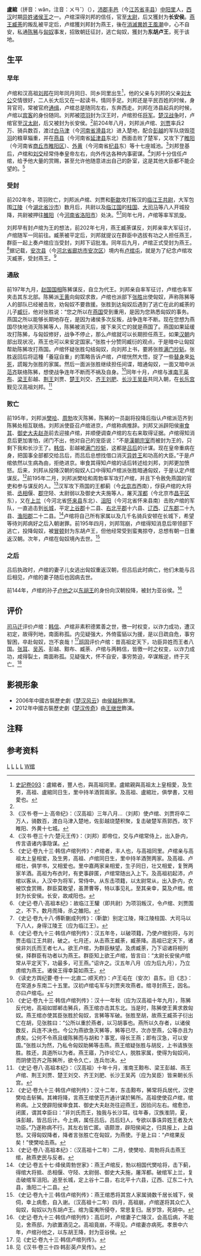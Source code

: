 {{東亞男性歷史人物
|名稱 =卢绾
|身份 =燕王
|國家 =西汉→匈奴
|主君 =汉高祖→冒顿
|前任 = 臧荼
|繼任 = 刘建
|姓 =卢
|名 =绾
|官職 =将军→太尉→燕王
|封爵 =长安侯→燕王→东胡卢王
|封地 =燕国
|出生日期 =前256年或前247<ref name="birth"/>
|出生地點 =沛郡丰邑中阳里
|逝世日期 =前194年
|逝世地點 =匈奴
|其他親屬 =孙：卢他之
}}

'''盧綰'''（拼音：wǎn，注音：ㄨㄢˇ）（{{bd|前256年或前247年<ref name="birth">[[史記|史記]][[s:史記/卷093|卷093]]：“盧綰者，豐人也，與高祖同里。盧綰親與高祖太上皇相愛，及生男，高祖、盧綰同日生，里中持羊酒賀兩家。及高祖、盧綰壯，俱學書，又相愛也。”[[史記|史記]][[s:史記/卷8|卷8]]：“四月[[甲辰|甲辰]]，高祖崩长乐宫。”集解皇甫谧曰：‘高祖以秦昭王五十一年生，至汉十二年，年六十二。’依西晋人[[皇甫谧|皇甫谧]]之考证说，汉太祖刘邦当生于秦始皇即位前10年，即系秦昭王五十一年乙巳岁（公元前256年）。但是根据汉书高帝纪第一下：“夏四月甲辰，帝崩于长乐宫。”臣瓒曰：“帝年四十二即位，即位十二年，寿五十三。”按[[汉书|汉书]]颜师古注引西晋秘书校书郎中傅瓒所著《集解音义》考证说，汉太祖刘邦当生于楚考烈王十七年（公元前247年）。</ref>||前194年||CatIdx=L盧}}），[[沛郡|沛郡]][[丰邑|丰邑]]（今[[江苏省|江苏省]][[丰县|丰县]]）[[中阳里|中阳里]]人，[[西汉|西汉]]时期[[异姓王|异姓诸侯王]]之一。卢绾深得刘邦的信任，官至[[太尉|太尉]]，后又獲封为'''长安侯'''。[[燕王|燕王]][[臧荼|臧荼]]的叛乱被平定后，卢绾獲刘邦封为燕王，後在[[消滅異姓王風潮|消滅異姓王風潮]]中，心不自安，私通[[陈豨|陈豨]]与[[匈奴|匈奴]]事发，招致朝廷征討，逃亡匈奴，獲封为'''东胡卢王'''，死于该地。

== 生平 ==
=== 早年 ===
卢绾和汉高祖[[刘邦|刘邦]]在同年同月同日、同乡同里出生<ref>[[史記|史記]][[s:史記/卷093|卷093]]：盧綰者，豐人也，與高祖同里。盧綰親與高祖太上皇相愛，及生男，高祖、盧綰同日生，里中持羊酒賀兩家。及高祖、盧綰壯，俱學書，又相愛也。</ref>，他的父亲与刘邦的父亲[[刘太公|刘太公]]交情很好，二人长大后又在一起读书，情同手足。刘邦还是平民百姓的时候，身背官司，常被官府[[通缉|通缉]]，卢绾总是随同左右，东奔西走。刘邦在沛县起兵的时候，卢绾以[[宾客|宾客]]的身份随同。刘邦被[[项羽|项羽]]封为汉王时，卢绾担任[[将军|将军]]。[[楚汉战争|楚汉战争]]时，卢绾官至[[汉|汉]][[太尉|太尉]]，后又被封为长安侯。<ref name="史记"/>前204年八月，刘邦派卢绾、[[刘贾|刘贾]]率兵2万、骑兵数百，渡过[[白马津|白马津]]（今[[河南省|河南省]][[滑县|滑县]]北）进入楚地，配合[[彭越|彭越]]的军队烧毁[[项羽|项羽]]的粮草辎重，并在[[燕县|燕县]]（今河南省[[延津县|延津县]]东北）西面击败了楚军，又攻下了[[睢阳|睢阳]]（今河南省[[商丘市|商丘市]][[睢阳区|睢阳区]]）、[[外黄|外黄]]（今河南省[[杞县|杞县]]东）等十七座城池。<ref>《汉书·卷一上·高帝纪》：（汉高祖）三年八月…（刘邦）使卢绾、刘贾将卒二万人，骑数百，渡白马津入楚地，佐彭越烧楚积聚，复击破楚军燕郭西，攻下睢阳、外黄十七城。</ref>刘邦登基后，卢绾和[[刘交|刘交]]经常侍奉皇帝左右，向外传达各种内事密谋。<ref>《汉书·卷三十六·楚元王传》：（刘邦）即帝位，交与卢绾常侍上，出入卧内，传言语诸内事隐谋。</ref>刘邦十分信任卢绾，给予他大量的赏赐，甚至允许他随意进出自己的卧室，这是其他大臣都不能企望的。<ref name="史记">《史记·卷九十三·韩信卢绾列传》：卢绾者，丰人也，与高祖同里。卢绾亲与高祖太上皇相爱，及生男，高祖、卢绾同日生，里中持羊酒贺两家。及高祖、卢绾壮，俱学书，又相爱也。里中嘉两家亲相爱，生子同日，壮又相爱，复贺两家羊酒。高祖为布衣时，有吏事辟匿，卢绾常随出入上下。及高祖初起沛，卢绾以客从，入汉中为将军，常侍中。从东击项籍，以太尉常从，出入卧内，衣被饮食赏赐，群臣莫敢望，虽萧曹等，特以事见礼，至其亲幸，莫及卢绾。绾封为长安侯。长安，故咸阳也。</ref>

=== 受封 ===
前202年冬，项羽败亡，刘邦派卢绾、刘贾和[[靳歙|靳歙]]攻打叛汉的[[临江王|临江王]][[共尉|共尉]]，大军包围[[江陵|江陵]]（今[[湖北省|湖北省]][[沙市|沙市]]）数月后，共尉以及[[临江国|临江国]]的[[柱国|柱国]]、[[大司马|大司马]]等八人开城投降，共尉被押往[[雒阳|雒阳]]（今[[河南省|河南省]][[洛阳市|洛阳市]]）处决。<ref>《史记·卷八·高祖本纪》：故临江王驩（即共尉）为项羽叛汉，令卢绾、刘贾围之，不下。数月而降，杀之雒阳。</ref><ref>《史记·卷九十八·傅靳蒯成列传》：（靳歙）别定江陵，降江陵柱国、大司马以下八人，身得江陵王（应为临江王）。</ref>同年七月，卢绾等率军凯旋。

刘邦早有封卢绾为王的想法，前202年七月{{NoteTag|臧荼谋反的时间，《史记·卷九十三·韩信卢绾列传》及《汉书·卷一下·高帝纪》均记载为汉高祖五年七月。《史记·卷八·高祖本纪》记载为十月有误。}}，燕王臧荼谋反，刘邦亲率大军征讨，卢绾随军一同前往。臧荼被平定后，刘邦就提议在群臣中选拔有功之人担任燕王，群臣一起上奏卢绾应当受封，刘邦下诏批准。同年后九月{{NoteTag|卢绾受封燕王的时间，《史记·卷十六·秦汉之际月表》、《史记·卷十七·汉兴以来诸侯王年表》、《史记·卷二十二·汉兴以来将相名臣年表》均记载为汉高祖五年后九月，《史记·卷八·高祖本纪》记载为十月、《史记·卷九十三·韩信卢绾列传》记载为八月均有误。}}，卢绾正式受封为燕王。<ref>《史记·卷九十三·韩信卢绾列传》：汉五年冬，以破项籍，乃使卢绾别将，与刘贾击临江王共尉，破之。七月还，从击燕王臧荼，臧荼降。高祖已定天下，诸侯非刘氏而王者七人。欲王卢绾，为群臣觖望。及虏臧荼，乃下诏诸将相列侯，择群臣有功者以为燕王。群臣知上欲王卢绾，皆言曰：“太尉长安侯卢绾常从平定天下，功最多，可王燕。”诏许之。汉五年八月（应为后九月），乃立虏绾为燕王。诸侯王得幸莫如燕王。</ref>据记载，[[安次县|安次县]]（今[[河北省|河北省]][[廊坊市|廊坊市]][[安次区|安次区]]）境内有[[卢绾屯|卢绾屯]]，就是为了纪念卢绾攻灭臧荼，受封燕王。<ref>《读史方舆纪要·卷十一·北直二·顺天府》：卢王屯在（安次）县东。旧《志》：在常道乡东南二十五里。汉初卢绾屯军与刘贾夹攻燕者。绾寻封燕王，因名。亦曰卢绾屯。</ref>

=== 通敌 ===
前197年九月{{NoteTag|陈豨谋反的时间，《史记·卷九十三·韩信卢绾列传》和《汉书·卷一下·高帝纪》均记载为汉高祖十年九月。《史记·卷八·高祖本纪》和《史记·卷十八·高祖功臣侯者年表》记载为汉高祖十年八月、《史记·卷九十三·韩信卢绾列传》记载为汉高祖十一年秋均有误。}}，[[赵国|赵国]][[国相|国相]]陈豨谋反，自立为代王。刘邦亲自率军征讨，卢绾也率军夹击其东北部。陈豨派[[王黄|王黄]]向匈奴求救，卢绾也派部下[[张胜|张胜]]出使匈奴，声称陈豨等人的部队已经被击败，劝匈奴不要救援。张胜到达匈奴后遇到了逃亡在此的臧荼的儿子[[臧衍|臧衍]]，他对张胜说：“您之所以在[[燕国|燕国]]受到重用，是因为您熟悉匈奴的事务。燕国之所以能够长期地存在，是因为诸侯多次反叛，战争连年不断。现在您想为燕国尽快地消灭陈豨等人，陈豨被消灭后，接下来灭亡的就是燕国了。燕国如果延缓攻打陈豨，与匈奴修好，战争不停止，那么卢绾就可以长期担任燕王。如果[[汉朝|汉朝]]内部出现状况，燕王也可以来安定国家。”张胜十分赞同臧衍的观点，于是暗中让匈奴帮助陈豨攻打燕国。卢绾怀疑张胜勾结匈奴，向刘邦上书，要將张胜[[满门抄斩|满门抄斩]]。张胜返回后将這種「養寇自重」的策略告诉卢绾，卢绾恍然大悟，捉了一些[[替身|替身]]來[[处死|处死]]，謊報为张胜的家属。然后一面派张胜继续担任间谍，暗通匈奴，一面又暗中派[[范齐|范齐]]联络陈豨，想使战争连年不断而不祸及自身。<ref>《史记·卷九十三·韩信卢绾列传》：汉十一年秋（应为汉高祖十年九月），陈豨反代地，高祖如邯郸击豨兵，燕王绾亦击其东北。当是时，陈豨使王黄求救匈奴。燕王绾亦使其臣张胜於匈奴，言豨等军破。张胜至胡，故燕王臧茶子衍出亡在胡，见张胜曰：“公所以重於燕者，以习胡事也。燕所以久存者，以诸侯数反，兵连不决也。今公为燕欲急灭豨等，豨等已尽，次亦至燕，公等亦且为虏矣。公何不令燕且缓陈豨而与胡和？事宽，得长王燕；即有汉急，可以安国。”张胜以为然，乃私令匈奴助豨等击燕。燕王绾疑张胜与胡反，上书请族张胜。胜还，具道所以为者。燕王寤，乃诈论它人，脱胜家属，使得为匈奴间，而阴使范齐之陈豨所，欲令久亡，连兵勿决。</ref>同年十月，卢绾与[[淮南王|淮南王]][[英布|英布]]、[[梁王|梁王]]彭越、[[荆王|荆王]]刘贾、[[楚王|楚王]]刘交、[[齐王|齐王]][[刘肥|刘肥]]、[[长沙王|长沙王]][[吳臣_(西漢)|吴臣]]共同入朝，在[[长乐宫|长乐宫]]觐见汉高祖刘邦。<ref>《史记·卷八·高祖本纪》：（汉高祖）十年十月，淮南王黥布、梁王彭越、燕王卢绾、荆王刘贾、楚王刘交、齐王刘肥、长沙王吴芮（应为吴臣）皆来朝长乐宫。</ref>

=== 败亡 ===
前195年，刘邦派[[樊哙|樊哙]]、[[周勃|周勃]]攻灭陈豨，陈豨的一员副将投降后指认卢绾派范齐到陈豨处相互联络。刘邦派使臣召卢绾进京，卢绾称病推辞。刘邦又派辟阳侯[[审食其|审食其]]、[[御史大夫|御史大夫]][[赵尧|赵尧]]前去迎接卢绾，并顺便调查卢绾的左右来取得证据。卢绾得知消息后更加害怕，闭门不出，他对自己的宠臣说：“不是[[漢朝|漢朝]][[宗室|宗室]]而被封为王的，只剩下我和长沙王了。[[韩信|韩信]]、彭越被[[满门抄斩|满门抄斩]]，这都是[[吕后|吕后]]的计谋。现在皇帝重病在身，把国事全部都交给吕后，而吕后总想找借口消灭[[异姓王|异姓王]]和功高的大臣。”于是卢绾依然以生病為由，拒绝进京。审食其得知卢绾的话后转述给刘邦，刘邦更加愤怒。后来，刘邦从投降汉朝的匈奴人口中得知卢绾派张胜暗通匈奴，于是认定卢绾谋反。<ref>《史记·卷九十三·韩信卢绾列传》：汉十二年，东击黥布，豨常将兵居代，汉使樊哙击斩豨。其裨将降，言燕王绾使范齐通计谋於豨所。高祖使使召卢绾，绾称病。上又使辟阳侯审食其、御史大夫赵尧往迎燕王，因验问左右。绾愈恐，闭匿，谓其幸臣曰：“非刘氏而王，独我与长沙耳。往年春，汉族淮阴，夏，诛彭越，皆吕后计。今上病，属任吕后。吕后妇人，专欲以事诛异姓王者及大功臣。”乃遂称病不行。其左右皆亡匿。语颇泄，辟阳侯闻之，归具报上，上益怒。又得匈奴降者，降者言张胜亡在匈奴，为燕使。于是上曰：“卢绾果反矣！”使樊哙击燕。</ref>前195年二月，刘邦派樊哙和周勃率军攻打卢绾，并且下令赦免燕国的官吏和参与谋反的人。<ref>《史记·卷八·高祖本纪》：（汉高祖十二年）二月，使樊哙、周勃将兵击燕王绾，赦燕吏民与反者。</ref>汉军攻下燕国的王都蓟（今[[北京市|北京市]]西南），俘获卢绾的大将抵、[[丞相|丞相]]偃、[[郡守|郡守]]陉、太尉弱以及御史大夫施等人，屠灭[[浑都|浑都]]（今北京市[[昌平区|昌平区]]东），又在[[上兰|上兰]]（今河北省[[怀来县|怀来县]]东北）、[[沮阳|沮阳]]（今河北省怀来县南）击败卢绾的军队，一直追击到[[长城|长城]]，平定[[上谷郡|上谷郡]]十二县、[[右北平郡|右北平郡]]十六县、[[辽西郡|辽西]]、[[辽东郡|辽东郡]]二十九县、[[渔阳郡|渔阳郡]]二十二县。<ref>《史记·卷五十七·绛侯周勃世家》：燕王卢绾反，勃以相国代樊哙将，击下蓟，得绾大将抵、丞相偃、守陉、太尉弱、御史大夫施，屠浑都。破绾军上兰，复击破绾军沮阳。追至长城，定上谷十二县，右北平十六县，辽西、辽东二十九县，渔阳二十二县。</ref>卢绾将自己所有家属以及几千名骑兵安顿在长城下，希望等待刘邦病好之后入朝谢罪。前195年四月，刘邦驾崩，卢绾得知消息后带领部下逃亡，投降匈奴，被[[冒顿|冒顿]]封为东胡卢王，但他经常受到蛮夷掠夺，总想有朝一日重返汉朝。次年，卢绾在匈奴境內去世。<ref>《史记·卷九十三·韩信卢绾列传》：燕王绾悉将其宫人家属骑数千居长城下，侯伺，幸上病愈，自入谢。（汉高祖十二年）四月，高祖崩，卢绾遂将其众亡入匈奴，匈奴以为东胡卢王。绾为蛮夷所侵夺，常思复归。居岁馀，死胡中。</ref>

=== 之后 ===
吕后执政时，卢绾的妻子儿女逃出匈奴重返汉朝，但吕后此时病亡，他们未能与吕后相见，卢绾的妻子随后也因病去世。

前144年，卢绾的孙子[[卢他之|卢他之]]以[[东胡王|东胡王]]的身份向汉朝投降，被封为亚谷侯。<ref>《史记·卷九十三·韩信卢绾列传》：高后时，卢绾妻子亡降汉，会高后病，不能见，舍燕邸，为欲置酒见之。高祖竟崩，不得见。卢绾妻亦病死。孝景中六年，卢绾孙他之，以东胡王降，封为亚谷侯。</ref>

== 评价 ==
[[司马迁|司马迁]]评价卢绾：[[韩王信|韩信]]、卢绾非素积德累善之世，徼一时权变，以诈力成功，遭汉初定，故得列地，南面称孤。内见疑强大，外倚蛮貊以为援，是以日疏自危，事穷智困，卒赴匈奴，岂不哀哉！<ref>见《史记·卷九十三·韩信卢绾列传》。</ref>[[班固|班固]]评价卢绾：昔高祖定天下，功臣异姓而王者八国。[[张耳|张耳]]、[[吴芮|吴芮]]、彭越、黥布、臧荼、卢绾与两韩信，皆徼一时之权变，以诈力成功，咸得裂土，南面称孤。见疑强大，怀不自安，事穷势迫，卒谋叛逆，终于灭亡。<ref>见《汉书·卷三十四·韩彭英卢吴传》。</ref>

== 影視形象 ==
*2006年中國古裝歷史劇《[[楚汉风云|楚汉风云]]》由[[侯越秋|侯越秋]]飾演。
*2012年中國古裝歷史劇《[[楚汉传奇|楚汉传奇]]》由[[王继世|王继世]]飾演。

== 注释 ==
{{refbegin|2}}
<div class="references-medium">
{{NoteFoot}}
</div>
{{refend}}

== 参考资料 ==
{{reflist|2}}

{{start box}}
{{s-before|[[臧荼|臧荼]]}}
{{s-title|[[西汉|西汉]][[燕王|燕王]]|前202年—前196年}}
{{s-after|[[刘建_(燕王)|刘建]]}}
{{end box}}

{{西汉太尉大司马}}
{{汉初异姓王}}
{{秦末汉初人物}}
{{漢朝燕國}}
[[Category:楚漢戰爭人物|L]]
[[Category:汉朝异姓王|L]]
[[Category:西汉太尉|L]]
[[Category:沛縣人|L]]
[[Category:盧姓|W绾]]